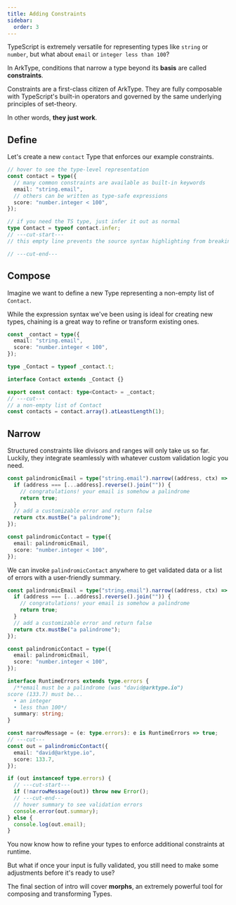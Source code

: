```yaml
---
title: Adding Constraints
sidebar:
  order: 3
---
```


TypeScript is extremely versatile for representing types like `string` or `number`, but what about `email` or `integer less than 100`?

In ArkType, conditions that narrow a type beyond its **basis** are called **constraints**.

Constraints are a first-class citizen of ArkType. They are fully composable with TypeScript's built-in operators and governed by the same underlying principles of set-theory.

In other words, **they just work**.

## Define

Let's create a new `contact` Type that enforces our example constraints.

```ts twoslash
// hover to see the type-level representation
const contact = type({
  // many common constraints are available as built-in keywords
  email: "string.email",
  // others can be written as type-safe expressions
  score: "number.integer < 100",
});

// if you need the TS type, just infer it out as normal
type Contact = typeof contact.infer;
// ---cut-start---
// this empty line prevents the source syntax highlighting from breaking

// ---cut-end---
```

## Compose

Imagine we want to define a new Type representing a non-empty list of `Contact`.

While the expression syntax we've been using is ideal for creating new types, chaining is a great way to refine or transform existing ones.

```ts twoslash
const _contact = type({
  email: "string.email",
  score: "number.integer < 100",
});

type _Contact = typeof _contact.t;

interface Contact extends _Contact {}

export const contact: type<Contact> = _contact;
// ---cut---
// a non-empty list of Contact
const contacts = contact.array().atLeastLength(1);
```

## Narrow

Structured constraints like divisors and ranges will only take us so far. Luckily, they integrate seamlessly with whatever custom validation logic you need.

```ts twoslash
const palindromicEmail = type("string.email").narrow((address, ctx) => {
  if (address === [...address].reverse().join("")) {
    // congratulations! your email is somehow a palindrome
    return true;
  }
  // add a customizable error and return false
  return ctx.mustBe("a palindrome");
});

const palindromicContact = type({
  email: palindromicEmail,
  score: "number.integer < 100",
});
```

We can invoke `palindromicContact` anywhere to get validated data or a list of errors with a user-friendly summary.

```ts twoslash
const palindromicEmail = type("string.email").narrow((address, ctx) => {
  if (address === [...address].reverse().join("")) {
    // congratulations! your email is somehow a palindrome
    return true;
  }
  // add a customizable error and return false
  return ctx.mustBe("a palindrome");
});

const palindromicContact = type({
  email: palindromicEmail,
  score: "number.integer < 100",
});

interface RuntimeErrors extends type.errors {
  /**email must be a palindrome (was "david@arktype.io")
score (133.7) must be...
  • an integer
  • less than 100*/
  summary: string;
}

const narrowMessage = (e: type.errors): e is RuntimeErrors => true;
// ---cut---
const out = palindromicContact({
  email: "david@arktype.io",
  score: 133.7,
});

if (out instanceof type.errors) {
  // ---cut-start---
  if (!narrowMessage(out)) throw new Error();
  // ---cut-end---
  // hover summary to see validation errors
  console.error(out.summary);
} else {
  console.log(out.email);
}
```

You now know how to refine your types to enforce additional constraints at runtime.

But what if once your input is fully validated, you still need to make some adjustments before it's ready to use?

The final section of intro will cover **morphs**, an extremely powerful tool for composing and transforming Types.
